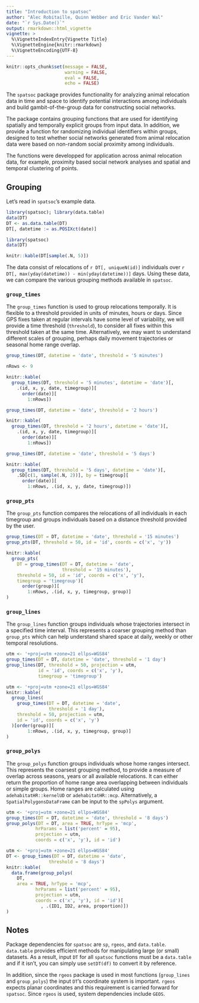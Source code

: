 ```yaml
---
title: "Introduction to spatsoc"
author: "Alec Robitaille, Quinn Webber and Eric Vander Wal"
date: "`r Sys.Date()`"
output: rmarkdown::html_vignette
vignette: >
  %\VignetteIndexEntry{Vignette Title}
  %\VignetteEngine{knitr::rmarkdown}
  %\VignetteEncoding{UTF-8}
---
```


```r
knitr::opts_chunk$set(message = FALSE, 
                      warning = FALSE,
                      eval = FALSE, 
                      echo = FALSE)
```


The `spatsoc` package provides functionality for analyzing animal relocation data in time and space to identify potential interactions among individuals and build gambit-of-the-group data for constructing social networks. 

The package contains grouping functions that are used for identifying spatially and temporally explicit groups from input data. <!--In addition, the package contains functions for determining the nearest neighbor and mean pairwise distance between individuals, optionally across time steps.--> In addition, we provide a function for randomizing individual identifiers within groups, designed to test whether social networks generated from animal relocation data were based on non-random social proximity among individuals.

The functions were developped for application across animal relocation data, for example, proximity based social network analyses and spatial and temporal clustering of points.

## Grouping
Let's read in `spatsoc`'s example data.

```r
library(spatsoc); library(data.table)
data(DT)
DT <- as.data.table(DT)
DT[, datetime := as.POSIXct(date)]
```

```r
library(spatsoc)
data(DT)
```

```r
knitr::kable(DT[sample(.N, 5)])
```

<!-- note this input/example data is just for now.. -->
The data consist of relocations of `r DT[, uniqueN(id)]` individuals over `r DT[, max(yday(datetime)) - min(yday(datetime))]` days. <!--Relocations were recorded using GPS collars with fixes obtained every two hours. -->Using these data, we can compare the various grouping methods available in `spatsoc`.

### `group_times`
The `group_times` function is used to group relocations temporally. It is flexible to a threshold provided in units of minutes, hours or days. Since GPS fixes taken at regular intervals have some level of variability, we will provide a time threshold (`threshold`), to consider all fixes within this threshold taken at the same time. Alternatively, we may want to understand different scales of grouping, perhaps daily movement trajectories or seasonal home range overlap. 

```r
group_times(DT, datetime = 'date', threshold = '5 minutes')
```

```r
nRows <- 9
```

```r
knitr::kable(
  group_times(DT, threshold = '5 minutes', datetime = 'date')[, 
    .(id, x, y, date, timegroup)][
      order(date)][
        1:nRows])
```

```r
group_times(DT, datetime = 'date', threshold = '2 hours')
```

```r
knitr::kable(
  group_times(DT, threshold = '2 hours', datetime = 'date')[, 
    .(id, x, y, date, timegroup)][
      order(date)][
        1:nRows])
```

```r
group_times(DT, datetime = 'date', threshold = '5 days')
```

```r
knitr::kable(
  group_times(DT, threshold = '5 days', datetime = 'date')[, 
    .SD[c(1, sample(.N, 2))], by = timegroup][
      order(date)][
        1:nRows, .(id, x, y, date, timegroup)])
```


### `group_pts`
The `group_pts` function compares the relocations of all individuals in each timegroup and groups individuals based on a distance threshold provided by the user.

```r
group_times(DT = DT, datetime = 'date', threshold = '15 minutes')
group_pts(DT, threshold = 50, id = 'id', coords = c('x', 'y'))
```

```r
knitr::kable(
  group_pts(
    DT = group_times(DT = DT, datetime = 'date', 
                     threshold = '15 minutes'),
    threshold = 50, id = 'id', coords = c('x', 'y'),
    timegroup = 'timegroup')[
      order(group)][
        1:nRows, .(id, x, y, timegroup, group)]
)
```


### `group_lines`
The `group_lines` function groups individuals whose trajectories intersect in a specified time interval. This represents a coarser grouping method than `group_pts` which can help understand shared space at daily, weekly or other temporal resolutions.

```r
utm <- '+proj=utm +zone=21 ellps=WGS84'
group_times(DT = DT, datetime = 'date', threshold = '1 day')
group_lines(DT, threshold = 50, projection = utm, 
            id = 'id', coords = c('x', 'y'),
            timegroup = 'timegroup')
```

```r
utm <- '+proj=utm +zone=21 ellps=WGS84'
knitr::kable(
  group_lines(
    group_times(DT = DT, datetime = 'date', 
                threshold = '1 day'), 
    threshold = 50, projection = utm, 
    id = 'id', coords = c('x', 'y')
  )[order(group)][
        1:nRows, .(id, x, y, timegroup, group)]
)
```


### `group_polys`
The `group_polys` function groups individuals whose home ranges intersect. This represents the coarsest grouping method, to provide a measure of overlap across seasons, years or all available relocations. It can either return the proportion of home range area overlapping between individuals or simple groups. Home ranges are calculated using `adehabitatHR::kernelUD` or `adehabitatHR::mcp`. Alternatively, a `SpatialPolygonsDataFrame` can be input to the `spPolys` argument.

```r
utm <- '+proj=utm +zone=21 ellps=WGS84'
group_times(DT = DT, datetime = 'date', threshold = '8 days')
group_polys(DT = DT, area = TRUE, hrType = 'mcp',
           hrParams = list('percent' = 95),
           projection = utm,
           coords = c('x', 'y'), id = 'id')
```

```r
utm <- '+proj=utm +zone=21 ellps=WGS84'
DT <- group_times(DT = DT, datetime = 'date', 
                threshold = '8 days')
knitr::kable(
  data.frame(group_polys(
    DT, 
    area = TRUE, hrType = 'mcp',
           hrParams = list('percent' = 95),
           projection = utm,
           coords = c('x', 'y'), id = 'id')[
             , .(ID1, ID2, area, proportion)])
)
```


## Notes
Package dependencies for `spatsoc` are `sp`, `rgeos`, and `data.table`. `data.table` provides efficient methods for manipulating large (or small) datasets. As a result, input `DT` for all `spatsoc` functions must be a `data.table` and if it isn't, you can simply use `setDT(df)` to convert it by reference. 

In addition, since the `rgeos` package is used in most functions (`group_lines` and `group_polys`) the input `DT`'s coordinate system is important. `rgeos` expects planar coordinates and this requirement is carried forward for `spatsoc`. Since `rgeos` is used, system dependencies include `GEOS`. 
